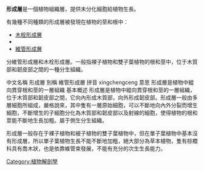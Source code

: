 '''形成層'''是一個植物組織層，提供未分化細胞給植物生長。

有幾種不同種類的形成層被發現在植物的莖和根中：

*[[木栓形成層|木栓形成層]]
*{{le|單面形成層|Unifacial cambium}}
*[[維管形成層|維管形成層]]

分維管形成層和木栓形成層。一般指裸子植物和雙子葉植物的根和莖中，位于木質部和韌皮部之間的一種分生組織。

中文名稱
形成層
別稱
維管形成層
拼音
xingchengceng
意思
形成層是植物中縱向貫穿根和莖的一層組織
基本概述
形成層是植物中縱向貫穿根和莖的一層組織，位于木質部和韌皮部之間，它向內形成木質部，向外形成韌皮部。形成層一般由多層細胞所組成，嚴格說來，其中隻有一層原始細胞，可以不斷地向內外分裂而增生細胞，不斷增生的子細胞分化為木質部和韌皮部以及射線的細胞，使得植物的根和莖能不斷地生長加粗。屬于側生分生組織。

形成層一般存在于裸子植物和被子植物的雙子葉植物中，但在單子葉植物中基本沒有形成層，所以單子葉植物生長不能不斷地加粗，絕大部分為草本植物，隻有棕櫚科具有喬木狀，也是依靠維管束發展，不能有充分的次生生長能力。


[[Category:植物解剖學|Category:植物解剖學]]

{{botany-stub}}